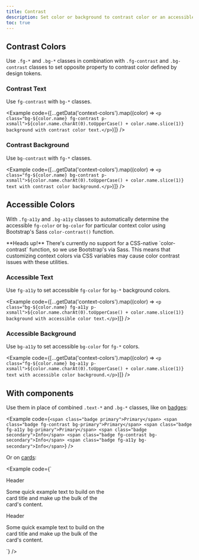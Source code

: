 ```yaml
---
title: Contrast
description: Set color or background to contrast color or an accessible color by using SaSS function.
toc: true
---
```



## Contrast Colors

Use `.fg-*` and `.bg-*` classes in combination with `.fg-contrast` and `.bg-contrast` classes to set opposite property to contrast color defined by design tokens.

### Contrast Text

Use `fg-contrast` with `bg-*` classes.

<Example code={[...getData('context-colors').map((color) => `<p class="bg-${color.name} fg-contrast p-xsmall">${color.name.charAt(0).toUpperCase() + color.name.slice(1)} background with contrast color text.</p>`)]} />

<Callout name="warning-color-assistive-technologies" />

### Contrast Background

Use `bg-contrast` with `fg-*` classes.

<Example code={[...getData('context-colors').map((color) => `<p class="fg-${color.name} bg-contrast p-xsmall">${color.name.charAt(0).toUpperCase() + color.name.slice(1)} text with contrast color background.</p>`)]} />

## Accessible Colors

With `.fg-a11y` and `.bg-a11y` classes to automatically determine the accessible `fg-color` or `bg-color` for particular context color using Bootstrap's Sass `color-contrast()` function.

<Callout type="warning">
**Heads up!** There's currently no support for a CSS-native `color-contrast` function, so we use Bootstrap's via Sass. This means that customizing context colors via CSS variables may cause color contrast issues with these utilities.
</Callout>

### Accessible Text

Use `fg-a11y` to set accessible `fg-color` for `bg-*` background colors.

<Example code={[...getData('context-colors').map((color) => `<p class="bg-${color.name} fg-a11y p-xsmall">${color.name.charAt(0).toUpperCase() + color.name.slice(1)} background with accessible color text.</p>`)]} />

### Accessible Background

Use `bg-a11y` to set accessible `bg-color` for `fg-*` colors.

<Example code={[...getData('context-colors').map((color) => `<p class="fg-${color.name} bg-a11y p-xsmall">${color.name.charAt(0).toUpperCase() + color.name.slice(1)} text with accessible color background.</p>`)]} />

## With components

Use them in place of combined `.text-*` and `.bg-*` classes, like on [badges]([[docsref:/components/badge#background-colors]]):

<Example code={`<span class="badge primary">Primary</span>
<span class="badge fg-contrast bg-primary">Primary</span>
<span class="badge fg-a11y bg-primary">Primary</span>
<span class="badge secondary">Info</span>
<span class="badge fg-contrast bg-secondary">Info</span>
<span class="badge fg-a11y bg-secondary">Info</span>`} />

Or on [cards]([[docsref:/components/card#background-and-color]]):

<Example code={`<div class="card fg-a11y bg-primary mb-medium" style="max-width: 18rem;">
  <div class="card-header">Header</div>
  <div class="card-content">
    <p class="card-body">Some quick example text to build on the card title and make up the bulk of the card's content.</p>
  </div>
</div>
<div class="card fg-a11y bg-info" style="max-width: 18rem;">
  <div class="card-header">Header</div>
  <div class="card-content">
    <p class="card-body">Some quick example text to build on the card title and make up the bulk of the card's content.</p>
  </div>
</div>
`} />

